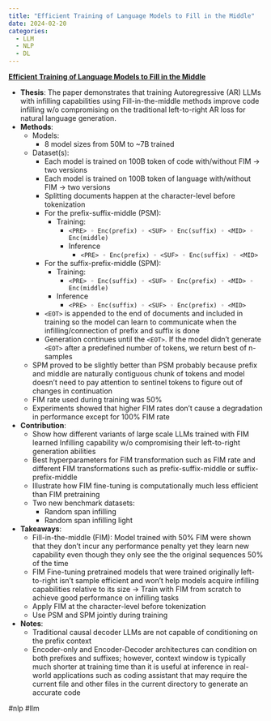 ```yaml
---
title: "Efficient Training of Language Models to Fill in the Middle"
date: 2024-02-20
categories:
  - LLM
  - NLP
  - DL
---
```

**[Efficient Training of Language Models to Fill in the Middle](https://arxiv.org/abs/2207.14255)**

- **Thesis**: The paper demonstrates that training Autoregressive (AR) LLMs with infilling
capabilities using Fill-in-the-middle methods improve code infilling w/o
compromising on the traditional left-to-right AR loss for natural language
generation.
- **Methods**:
    - Models:
        - 8 model sizes from 50M to ~7B trained
    - Dataset(s):
        - Each model is trained on 100B token of code with/without FIM -> two
        versions
        - Each model is trained on 100B token of language with/without FIM -> two
        versions
        - Splitting documents happen at the character-level before tokenization
        - For the prefix-suffix-middle (PSM):
            - Training:
	            - `<PRE> ◦ Enc(prefix) ◦ <SUF> ◦ Enc(suffix) ◦ <MID> ◦ Enc(middle)`
              - Inference
	            - `<PRE> ◦ Enc(prefix) ◦ <SUF> ◦ Enc(suffix) ◦ <MID>`
        - For the suffix-prefix-middle (SPM):
            - Training:
                - `<PRE> ◦ Enc(suffix) ◦ <SUF> ◦ Enc(prefix) ◦ <MID> ◦ Enc(middle)`
            - Inference
                - `<PRE> ◦ Enc(suffix) ◦ <SUF> ◦ Enc(prefix) ◦ <MID>`
        - `<EOT>` is appended to the end of documents and included in
        training so the model can learn to communicate when the
        infilling/connection of prefix and suffix is done
        - Generation continues until the `<EOT>`. If the model didn't
        generate `<EOT>` after a predefined number of tokens, we return
        best of n-samples
    - SPM proved to be slightly better than PSM probably because prefix and
    middle are naturally contiguous chunk of tokens and model doesn't need to
    pay attention to sentinel tokens to figure out of changes in continuation
    - FIM rate used during training was 50%
    - Experiments showed that higher FIM rates don't cause a degradation in
    performance except for 100% FIM rate
- **Contribution**:
    - Show how different variants of large scale LLMs trained with FIM learned
      Infilling capability w/o compromising their left-to-right generation
    abilities
    - Best hyperparameters for FIM transformation such as FIM rate and
    different FIM transformations such as prefix-suffix-middle or suffix-prefix-middle
    - Illustrate how FIM fine-tuning is computationally much less efficient than
      FIM pretraining
    - Two new benchmark datasets:
        - Random span infilling
        - Random span infilling light
- **Takeaways**:
    - Fill-in-the-middle (FIM): Model trained with 50% FIM were shown that they 
    don't incur any performance penalty yet they learn new capability even 
    though they only see the the original sequences 50% of the time
    - FIM Fine-tuning pretrained models that were trained originally 
    left-to-right isn't sample efficient and won't help models acquire infilling
    capabilities relative to its size -> Train with FIM from scratch to achieve
    good performance on infilling tasks
    - Apply FIM at the character-level before tokenization 
    - Use PSM and SPM jointly during training
- **Notes**:
    - Traditional causal decoder LLMs are not capable of conditioning on the
    prefix context
    - Encoder-only and Encoder-Decoder architectures can condition on both
    prefixes and suffixes; however, context window is typically much shorter at
    training time than it is useful at inference in real-world applications
    such as coding assistant that may require the current file and other files
    in the current directory to generate an accurate code

#nlp #llm
